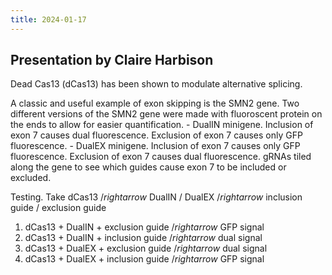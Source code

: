 ```yaml
---
title: 2024-01-17
---
```


## Presentation by Claire Harbison

Dead Cas13 (dCas13) has been shown to modulate alternative splicing.

A classic and useful example of exon skipping is the SMN2 gene.
Two different versions of the SMN2 gene were made with fluoroscent protein
on the ends to allow for easier quantification.
  - DualIN minigene. Inclusion of exon 7 causes dual fluorescence.
  Exclusion of exon 7 causes only GFP fluorescence.
  - DualEX minigene. Inclusion of exon 7 causes only GFP fluorescence.
  Exclusion of exon 7 causes dual fluorescence.
gRNAs tiled along the gene to see which guides cause 
exon 7 to be included or excluded.

Testing.
Take dCas13 $/rightarrow$ DualIN / DualEX $/rightarrow$ inclusion guide / exclusion guide

1. dCas13 + DualIN + exclusion guide $/rightarrow$ GFP signal
2. dCas13 + DualIN + inclusion guide $/rightarrow$ dual signal
3. dCas13 + DualEX + exclusion guide $/rightarrow$ dual signal
4. dCas13 + DualEX + inclusion guide $/rightarrow$ GFP signal
